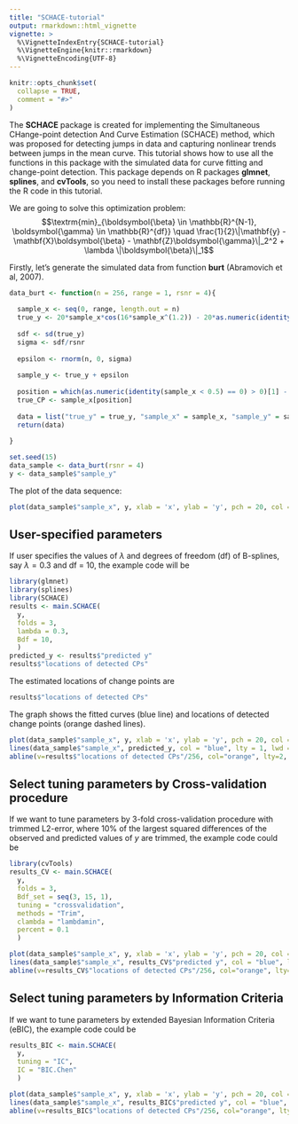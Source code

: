 ---
title: "SCHACE-tutorial"
output: rmarkdown::html_vignette
vignette: >
  %\VignetteIndexEntry{SCHACE-tutorial}
  %\VignetteEngine{knitr::rmarkdown}
  %\VignetteEncoding{UTF-8}
---

```{r, include = FALSE, warning=FALSE}
knitr::opts_chunk$set(
  collapse = TRUE,
  comment = "#>"
)
```
The **SCHACE** package is created for implementing the Simultaneous CHange-point
detection And Curve Estimation (SCHACE) method, which was proposed for detecting jumps in data and capturing nonlinear
trends between jumps in the mean curve. This tutorial shows how to use all the functions in this package with the simulated data for curve fitting and change-point detection. This package depends on R packages **glmnet**, **splines**, and **cvTools**, so you need to install these packages before running the R code in this tutorial.

We are going to solve this optimization problem:
$$\textrm{min}_{\boldsymbol{\beta} \in \mathbb{R}^{N-1}, \boldsymbol{\gamma} \in \mathbb{R}^{df}} \quad \frac{1}{2}\|\mathbf{y} - \mathbf{X}\boldsymbol{\beta} -  \mathbf{Z}\boldsymbol{\gamma}\|_2^2 + \lambda \|\boldsymbol{\beta}\|_1$$

Firstly, let's generate the simulated data from function **burt** (Abramovich et al, 2007).
```{r setup}
data_burt <- function(n = 256, range = 1, rsnr = 4){
  
  sample_x <- seq(0, range, length.out = n)
  true_y <- 20*sample_x*cos(16*sample_x^(1.2)) - 20*as.numeric(identity(sample_x < 0.5))
  
  sdf <- sd(true_y)
  sigma <- sdf/rsnr
  
  epsilon <- rnorm(n, 0, sigma)
  
  sample_y <- true_y + epsilon
  
  position = which(as.numeric(identity(sample_x < 0.5) == 0) > 0)[1] - 1
  true_CP <- sample_x[position]
  
  data = list("true_y" = true_y, "sample_x" = sample_x, "sample_y" = sample_y, "true CPs" = true_CP, "noise" = sigma)
  return(data)
  
}

set.seed(15)
data_sample <- data_burt(rsnr = 4)
y <- data_sample$"sample_y"
```
The plot of the data sequence:
```{r fig1, fig.height = 5, fig.width = 5, fig.align = "center"}
plot(data_sample$"sample_x", y, xlab = 'x', ylab = 'y', pch = 20, col = "gray")
```

## User-specified parameters
If user specifies the values of $\lambda$ and degrees of freedom (df) of B-splines, say $\lambda = 0.3$ and df = 10, the example code will be
```{r}
library(glmnet)
library(splines)
library(SCHACE)
results <- main.SCHACE(
  y,
  folds = 3,
  lambda = 0.3,
  Bdf = 10,
  )
predicted_y <- results$"predicted y"
results$"locations of detected CPs"
```
The estimated locations of change points are
```{r}
results$"locations of detected CPs"
```
The graph shows the fitted curves (blue line) and locations of detected change points (orange dashed lines).
```{r fig2, fig.height = 5, fig.width = 5, fig.align = "center"}
plot(data_sample$"sample_x", y, xlab = 'x', ylab = 'y', pch = 20, col = "gray")
lines(data_sample$"sample_x", predicted_y, col = "blue", lty = 1, lwd = 2)
abline(v=results$"locations of detected CPs"/256, col="orange", lty=2, lwd=2)
```

## Select tuning parameters by Cross-validation procedure

If we want to tune parameters by 3-fold cross-validation procedure with trimmed L2-error, where 10% of the largest squared differences of the observed and predicted values of $y$ are trimmed, the example code could be
```{r}
library(cvTools)
results_CV <- main.SCHACE(
  y,
  folds = 3,
  Bdf_set = seq(3, 15, 1),
  tuning = "crossvalidation",
  methods = "Trim",
  clambda = "lambdamin",
  percent = 0.1
  )
```
```{r fig3, fig.height = 5, fig.width = 5, fig.align = "center"}
plot(data_sample$"sample_x", y, xlab = 'x', ylab = 'y', pch = 20, col = "gray")
lines(data_sample$"sample_x", results_CV$"predicted y", col = "blue", lty = 1, lwd = 2)
abline(v=results_CV$"locations of detected CPs"/256, col="orange", lty=2, lwd=2)
```

## Select tuning parameters by Information Criteria

If we want to tune parameters by extended Bayesian Information Criteria (eBIC), the example code could be
```{r}
results_BIC <- main.SCHACE(
  y,
  tuning = "IC",
  IC = "BIC.Chen"
  )
```
```{r fig4, fig.height = 5, fig.width = 5, fig.align = "center"}
plot(data_sample$"sample_x", y, xlab = 'x', ylab = 'y', pch = 20, col = "gray")
lines(data_sample$"sample_x", results_BIC$"predicted y", col = "blue", lty = 1, lwd = 2)
abline(v=results_BIC$"locations of detected CPs"/256, col="orange", lty=2, lwd=2)
```
